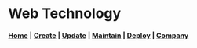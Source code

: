 # Web Technology

#### [Home](/) | [Create](/) | [Update](/) | [Maintain](/) | [Deploy](/) | [Company](/Company)


